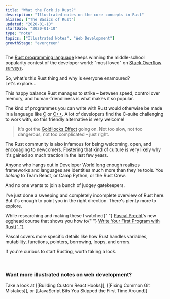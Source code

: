 ```yaml
---
title: "What the Fork is Rust?"
description: "Illustrated notes on the core concepts in Rust"
aliases: ["The Basics of Rust"]
updated: "2020-01-10"
startDate: "2020-01-10"
type: "note"
topics: ["Illustrated Notes", "Web Development"]
growthStage: "evergreen"
---
```



<IntroParagraph>

The <a href="https://www.rust-lang.org/">Rust programming language</a> keeps winning the middle-school popularity contest of the developer world: "most loved" on <a href="https://insights.stackoverflow.com/survey/2019#technology">Stack Overflow surveys</a>.

</IntroParagraph>

<RemoteImage
	framed
	alt="Chart showing rust at the top of the rankings for most loved languages with 83.5%"
	width="800px"
	src="https://res.cloudinary.com/dg3gyk0gu/image/upload/c_scale,w_750/v1592262509/maggieappleton.com/egghead-course-notes/wtf-rust/stackoverflow.png"
/>

So, what's this Rust thing and why is everyone enamoured?  
Let's explore...

<RemoteImage
	width="800px"
	src="https://res.cloudinary.com/dg3gyk0gu/image/upload/c_scale,w_800/v1592262461/maggieappleton.com/egghead-course-notes/wtf-rust/WTFRust_1.png"
	alt="An Introduction to Rust"
/>

<RemoteImage
	width="900px"
	alt="Rust is a programming language mainly used to build 'system software.' Which means any software that acts as a platform for other software to run on top of it. iOS, linux, and windows are all system software. Rust is also becoming popular for making web apps. We can compile rust files into web assembly, which lets us run them in the browser."
	src="https://res.cloudinary.com/dg3gyk0gu/image/upload/c_scale,w_960/v1592262462/maggieappleton.com/egghead-course-notes/wtf-rust/WTFRust_2.png"
/>

<RemoteImage
	width="900px"
	alt="The power of rust is that it balances speed and safety. Safety here means memory safety. Mishandling how we store data on physical microchips can lead to bugs and security flaws. High-level languages are abstract and safer. Low-level languages work directly with memory, making them dangerous but fast. Rust lives in the happy middle ground"
	src="https://res.cloudinary.com/dg3gyk0gu/image/upload/c_scale,w_960/v1592262462/maggieappleton.com/egghead-course-notes/wtf-rust/WTFRust_4.png"
/>

This happy balance Rust manages to strike – between speed, control over memory, and human-friendliness is what makes it so popular.

The kind of programmes you can write with Rust would otherwise be made in a language like <a href="https://en.wikipedia.org/wiki/C_(programming_language)">C</a> or <a href="https://en.wikipedia.org/wiki/C%2B%2B">C++</a>. A lot of developers find the C-suite challenging to work with, so this friendly alternative is very welcome!

> It's got the <a href='https://en.wikipedia.org/wiki/Goldilocks_principle'>Goldilocks Effect</a> going on. Not too slow, not too dangerous, not too complicated – just right.

The Rust community is also infamous for being welcoming, open, and encouaging to newcomers. Fostering that kind of culture is very likely why it's gained so much traction in the last few years.

Anyone who hangs out in Developer World long enough realises frameworks and languages are identities much more than they're tools. You _belong_ to Team React, or Camp Python, or the Rust Crew.

And no one wants to join a bunch of judgey gatekeepers.

<RemoteImage
	width="900px"
	alt="The rust install package comes with 'rustc' - the compiler, 'cargo' - the package manager, and 'rustup' - the toolchain"
	src="https://res.cloudinary.com/dg3gyk0gu/image/upload/c_scale,w_960/v1592262461/maggieappleton.com/egghead-course-notes/wtf-rust/WTFRust_3.png"
/>

<RemoteImage
	width="900px"
	alt="Rust is statically typed. This means the data type of every variable must be known at compile time. You can declare data types or let rust make an educated guess. Rust's compiler is strict. It won't let you mix data types."
	src="https://res.cloudinary.com/dg3gyk0gu/image/upload/c_scale,w_960/v1592262462/maggieappleton.com/egghead-course-notes/wtf-rust/WTFRust_5.png"
/>

<RemoteImage
	width="900px"
	alt="Rust is obsessed with ownership. Every value belongs to a variable. Values are like pet hamsters, they need an owner. If LeBron owns this hamster, then we assign LeBron to Shaq, ownership move to Shaq. LeBron no longer owns the hamster."
	src="https://res.cloudinary.com/dg3gyk0gu/image/upload/c_scale,w_960/v1592262465/maggieappleton.com/egghead-course-notes/wtf-rust/WTFRust_6.png"
/>

I've just done a sweeping and completely incomplete overview of Rust here. But it's enough to point you in the right direction. There's plenty more to explore.

<p>
	While researching and making these I watched{" "}
	<a href="https://twitter.com/PascalPrecht">Pascal Precht</a>'s new egghead
	course that shows you how to{" "}
	<a href="https://egghead.io/courses/write-your-first-program-with-the-rust-language">
		Write Your First Program with Rust{" "}
	</a>
</p>

<ImageLink href="https://egghead.io/courses/write-your-first-program-with-the-rust-language">
	<RemoteImage
		framed
		alt="Shareable Custom Hooks in React"
		src="https://og-image-egghead-course.now.sh/write-your-first-program-with-the-rust-language"
	/>
</ImageLink>

Pascal covers more specific details like how Rust handles variables, mutability, functions, pointers, borrowing, loops, and errors.

If you're curious to start Rusting, worth taking a look.

<br />

### Want more illustrated notes on web development?

Take a look at [[Building Custom React Hooks]], [[Fixing Common Git Mistakes]], or [[JavaScript Bits You Skipped the First Time Around]]
